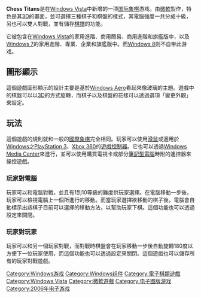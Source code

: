 {{noteTA
|G1=IT
|G2=Windows
}}
{{Infobox VG
| title          = Chess Titans
| image          = File:Chess Titans on Vista.png
| caption        = 
| developer      = Oberon Games
| publisher      = [[微軟|微軟]]
| distributor    = 
| series         = 
| engine         = 
| released       = 
| genre          = [[国际象棋|国际象棋]]
| modes          = [[單人遊戲|單人遊戲]]；[[雙人遊戲|雙人遊戲]]
| platforms      = [[Microsoft_Windows|Microsoft Windows]]
}}

'''Chess Titans'''是在[[Windows_Vista|Windows Vista]]中新增的一项[[国际象棋|国际象棋]]游戏。由[[微軟|微軟]]製作，特色是其[[3D|3D]]的畫面，並可選擇三種棋子和棋盤的樣式，其電腦強度一共分成十級，另也可以雙人對戰，並有儲存[[棋譜|棋譜]]的功能。

它被包含在[[Windows_Vista|Windows Vista]]的家用進階、商用簡易、商用進階和旗艦版中，以及[[Windows_7|Windows 7]]的家用進階、專業、企業和旗艦版中。而[[Windows_8|Windows 8]]则不自带此游戏。

==圖形顯示==
這個遊戲圖形顯示的設計主要是基於[[Windows_Aero|Windows Aero]]看起來像玻璃的主題。遊戲中的棋盤可以以[[3D|3D]]的方式旋轉，而棋子以及棋盤的花樣可以透過選項「變更外觀」來設定。

==玩法==
這個遊戲的規則就和一般的[[國際象棋|國際象棋]]完全相同。玩家可以使用[[滑鼠|滑鼠]]或適用於[[Microsoft_Windows|Windows]]之[[PlayStation_3|PlayStation 3]]、[[Xbox_360|Xbox 360]]的[[手柄|遊戲控制器]]。它也可以透過[[Windows_Media_Center|Windows Media Center]]來進行，並可以使用購買電視卡或部分[[筆記型電腦|筆記型電腦]]時附的遙控器來操控遊戲。

===玩家對電腦===
玩家可以和電腦對戰，並且有1到10等級的難度供玩家選擇。在電腦移動一步後，玩家可以檢視電腦上一個所進行的移動。而當玩家選擇欲移動的棋子後，電腦會自動標示出該棋子目前可以選擇的移動方法，以幫助玩家下棋。這個功能也可以透過設定來關閉。

=== 玩家對玩家 ===

玩家可以和另一個玩家對戰，而對戰時棋盤會在玩家移動一步後自動旋轉180度以方便下一位玩家使用，而這個功能也可以透過設定來關閉。這個遊戲也可以儲存所有的玩家對戰遊戲。

{{視窗元件}}

[[Category:Windows游戏|Category:Windows游戏]]
[[Category:Windows组件|Category:Windows组件]]
[[Category:電子棋類遊戲|Category:電子棋類遊戲]]
[[Category:Windows_Vista|Category:Windows Vista]]
[[Category:微軟遊戲|Category:微軟遊戲]]
[[Category:电子图版游戏|Category:电子图版游戏]]
[[Category:2006年电子游戏|Category:2006年电子游戏]]

{{Windows-stub}}